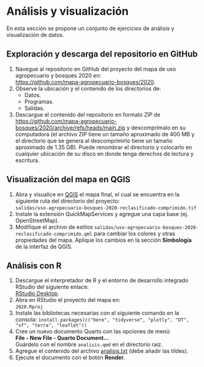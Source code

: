 # Análisis y visualización {.unnumbered}

En esta sección se propone un conjunto de ejercicios de análisis y visualización de datos.

## Exploración y descarga del repositorio en GitHub

1. Navegue al repositorio en GitHub del proyecto del mapa de uso agropecuario y bosques 2020 en:  
[https://github.com/mapa-agropecuario-bosques/2020](https://github.com/mapa-agropecuario-bosques/2020).
2. Observe la ubicación y el contenido de los directorios de:
    - Datos.
    - Programas.
    - Salidas.
3. Descargue el contenido del repositorio en formato ZIP de [https://github.com/mapa-agropecuario-bosques/2020/archive/refs/heads/main.zip](https://github.com/mapa-agropecuario-bosques/2020/archive/refs/heads/main.zip) y descomprímalo en su computadora (el archivo ZIP tiene un tamaño aproximado de 400 MB y el directorio que se genera al descomprimirlo tiene un tamaño aproximado de 1.35 GB). Puede renombrar el directorio y colocarlo en cualquier ubicación de su disco en donde tenga derechos de lectura y escritura.

## Visualización del mapa en QGIS

1. Abra y visualice en [QGIS](https://qgis.org/) el mapa final, el cual se encuentra en la siguiente ruta del directorio del proyecto:  
`salidas/uso-agropecuario-bosques-2020-reclasificado-comprimido.tif`
2. Instale la extensión QuickMapServices y agregue una capa base (ej. OpenStreetMap).
3. Modifique el archivo de estilos `salidas/uso-agropecuario-bosques-2020-reclasificado-comprimido.qml` para cambiar los colores y otras propiedades del mapa. Aplique los cambios en la sección **Simbología** de la interfaz de QGIS.

## Análisis con R

1. Descargue el interpretador de R y el entorno de desarrollo integrado RStudio del siguiente enlace:  
[RStudio Desktop](https://posit.co/download/rstudio-desktop/).
2. Abra en RStudio el proyecto del mapa en:  
`2020.Rproj`
3. Instale las bibliotecas necesarias con el siguiente comando en la consola:
`install.packages(c("here", "tidyverse", "plotly", "DT", "sf", "terra", "leaflet"))`
4. Cree un nuevo documento Quarto con las opciones de menú:  
**File - New File - Quarto Document...**  
Guárdelo con el nombre `analisis.qmd` en el directorio raíz.
5. Agregue el contenido del archivo [analisis.txt](analisis.txt) (debe añadir las tildes).
6. Ejecute el documento con el botón **Render**.

